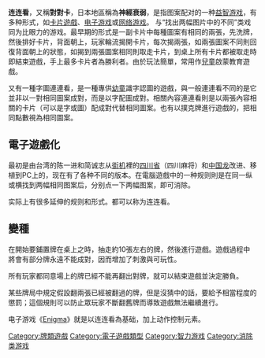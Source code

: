 {{Unreferenced|time=2017-10-31T16:03:26+00:00}}
{{NoteTA
|G1 = Game
}}
'''连连看'''，又稱'''對對卡'''，日本地區稱為'''神經衰弱'''，是指图案配对的一种[[益智游戏|益智游戏]]，有多种形式，如[[卡片遊戲|卡片遊戲]]、[[电子游戏|电子游戏]]或[[网络游戏|网络游戏]]。
与“找出两幅图片中的不同”类戏同为比眼力的游戏。最早期的形式是一副卡片中每種圖案有相同的兩張，先洗牌，然後排好卡片，背面朝上，玩家輪流揭開卡片，每次揭兩張，如兩張圖案不同則回復背面朝上的狀態，如揭到兩張圖案相同則取走卡片，到桌上所有卡片都被取走時即結束遊戲，手上最多卡片者為勝利者。由於玩法簡單，常用作[[兒童|兒童]]啟蒙教育遊戲。

又有一種字圖連連看，是一種專供[[幼童|幼童]]識字認圖的遊戲，與一般連連看不同的是它並非以一對相同圖案成對，而是以字配圖成對。相關內容連連看則是以兩張內容相關的卡片（可以是字或圖）配成對代替相同圖案。也有以撲克牌進行遊戲的，把相同點數視為相同圖案。

==電子遊戲化==
最初是由台湾的陈一进和简诚志从[[街机|街机]]裡的[[四川省_(遊戲)|四川省]]（四川麻将）和[[中国龙|中国龙]]改进、移植到PC上的，现在有了各种不同的版本。在電腦遊戲中的一种规则則是在同一纵或横找到两幅相同图案后，分别点一下两幅图案，即可消除。

实际上有很多延伸的规则和形式。都可以称为连连看。

==變種==
在開始要鋪置牌在桌上之時，抽走約10張左右的牌，然後進行遊戲。遊戲過程中將會有部分牌永遠不能成對，因而增加了刺激與可玩性。

所有玩家都同意場上的牌已經不能再翻出對牌，就可以結束遊戲並決定勝負。

某些牌局中規定假設翻兩張已經被翻過的牌，但是沒猜中的話，要給予相當程度的懲罰；這個規則可以防止眾玩家不斷翻舊牌而導致遊戲無法繼續進行。

电子游戏《[[Enigma_(游戏)|Enigma]]》就是以连连看為基础，加上动作控制元素。

[[Category:牌類遊戲|Category:牌類遊戲]]
[[Category:電子遊戲類型|Category:電子遊戲類型]]
[[Category:智力游戏|Category:智力游戏]]
[[Category:消除类游戏|Category:消除类游戏]]